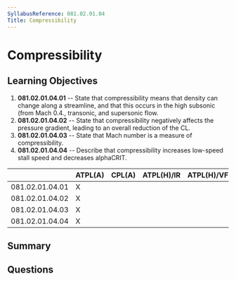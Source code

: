 ```yaml
---
SyllabusReference: 081.02.01.04
Title: Compressibility
---
```


# Compressibility

## Learning Objectives

1. **081.02.01.04.01** -- State that compressibility means that density can change
   along a streamline, and that this occurs in the high subsonic (from Mach
   0.4., transonic, and supersonic flow.
2. **081.02.01.04.02** -- State that compressibility negatively affects the
   pressure gradient, leading to an overall reduction of the CL.
3. **081.02.01.04.03** -- State that Mach number is a measure of compressibility.
4. **081.02.01.04.04** -- Describe that compressibility increases low-speed stall
   speed and decreases alphaCRIT.

|                 | ATPL(A) | CPL(A) | ATPL(H)/IR | ATPL(H)/VFR | CPL(H) | IR  | CBIR(A) |
| --------------- | ------- | ------ | ---------- | ----------- | ------ | --- | ------- |
| 081.02.01.04.01 | X       |        |            |             |        |     |         |
| 081.02.01.04.02 | X       |        |            |             |        |     |         |
| 081.02.01.04.03 | X       |        |            |             |        |     |         |
| 081.02.01.04.04 | X       |        |            |             |        |     |         |

## Summary

## Questions
